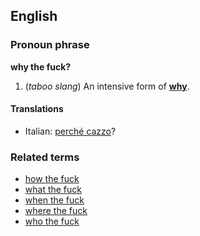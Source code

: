 ==English==
===Pronoun phrase===
'''why the fuck?'''

#(''taboo slang'') An intensive form of '''[[why]]'''.

====Translations====
*Italian: [[perché cazzo]]?

===Related terms===
*[[how the fuck]]
*[[what the fuck]]
*[[when the fuck]]
*[[where the fuck]]
*[[who the fuck]]